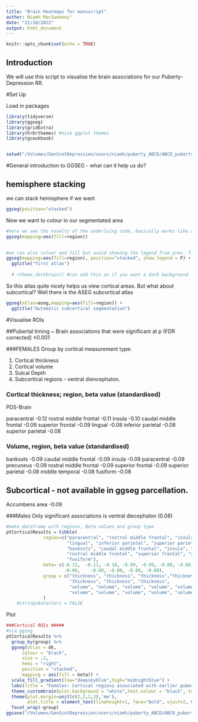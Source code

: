 ```yaml
---
title: "Brain Heatmaps for manuscript"
author: Niamh MacSweeney"
date: "21/10/2022"
output: html_document
---
```


```r
knitr::opts_chunk$set(echo = TRUE)
```

## Introduction 

We will use this script to visualise the brain associations for our Puberty-Depression RR.

#Set Up

Load in packages
```r

library(tidyverse)
library(ggseg)
library(gridExtra)
library(hrbrthemes) #nice ggplot themes
library(gcookbook)


setwd("/Volumes/GenScotDepression/users/niamh/puberty_ABCD/ABCD_puberty_depression/figs")


```
#General introduction to GGSEG - what can it help us do?

## hemisphere stacking
we can stack hemisphere if we want

```r
ggseg(position="stacked")
```
Now we want to colour in our segmentated area

```r
#here we see the novelty of the underlying code, basically works like a GGplot syntax :) 
ggseg(mapping=aes(fill=region))
      

```

```r
#we can also colour and fill but avoid showing the legend from prev. figure and add in a title :) 
ggseg(mapping=aes(fill=region), position="stacked", show.legend = F) +
  ggtitle("first atlas")
  
  # +theme_darkbrain() #can add this on if you want a dark background
```
So this atlas quite nicely helps us view cortical areas. But what about subcortical? Well there is the ASEG
subcortical atlas

```r
ggseg(atlas=aseg,mapping=aes(fill=region)) +
  ggtitle("Automatic subcortical segmentation")
```

#Visualise ROIs 

##Pubertal timing ~ Brain associations that were significant at p (FDR corrected) ≤0.001

###FEMALES
Group by cortical measurement type:

1. Cortical thickness
2. Cortical volume
3. Sulcal Depth 
4. Subcortical regions - ventral diencephalon. 


### Cortical thickness; region, beta value (standardised)
PDS-Brain

paracentral -0.12
rostral middle frontal -0.11
insula -0.10
caudal middle frontal -0.09
superior frontal -0.09
lingual -0.08
inferior parietal -0.08
superior parietal -0.08

### Volume, region, beta value (standardised)
bankssts	-0.09
caudal middle frontal -0.09
insula -0.09
paracentral	-0.09
precuneus	-0.09
rostral middle frontal	-0.09
superior frontal	-0.09
superior parietal	-0.08
middle temporal	-0.08
fusiform	-0.08


## Subcortical - not available in ggseg parcellation. 
Accumbens area	-0.09


###Males
Only significant associations is ventral diecephalon (0.08)


```R
#make dataframe with regions, Beta values and group type
ptCorticalResults = tibble(
              region=c("paracentral", "rostral middle frontal", "insula", "caudal middle frontal", "superior frontal",
                       "lingual", "inferior parietal", "superior parietal", 
                       "bankssts", "caudal middle frontal", "insula", "paracentral", "precuneus", 
                       "rostral middle frontal", "superior frontal", "superior parietal", "middle temporal",
                       "fusiform"),
              beta= c(-0.12,  -0.11, -0.10, -0.09, -0.09, -0.08, -0.08, -0.08,  -0.09, -0.09, -0.09, -0.09, -0.09,
                      -0.09,	-0.09, -0.08, -0.08, -0.08),
              group = c("thickness", "thickness", "thickness","thickness","thickness",
                        "thickness", "thickness", "thickness", 
                        "volume", "volume", "volume", "volume", "volume",
                        "volume", "volume", "volume", "volume", "volume")
              )
    #stringsAsFactors = FALSE


```

Plot
```r

###Cortical ROIs #####
#via ggseg
ptCorticalResults %>% 
  group_by(group) %>% 
  ggseg(atlas = dk, 
      colour = "black",
      size = .2, 
      hemi = "right",
      position = "stacked",
      mapping = aes(fill = beta)) +
  scale_fill_gradient(low="deepskyblue",high="midnightblue") +
  labs(title = "Females: Cortical regions associated with earlier pubertal timing") +
  theme_custombrain(plot.background = "white",text.colour = "black", text.size = 10, text.family = "mono") +
  theme(plot.margin=unit(c(2,2,2,3),'mm'),
        plot.title = element_text(lineheight=1, face="bold", vjust=2, hjust=0.5,size=12)) +
  facet_wrap(~group)
ggsave("/Volumes/GenScotDepression/users/niamh/puberty_ABCD/ABCD_puberty_depression/figs/females_expl_PT_cortical_ROI_heatmap.png")


```



